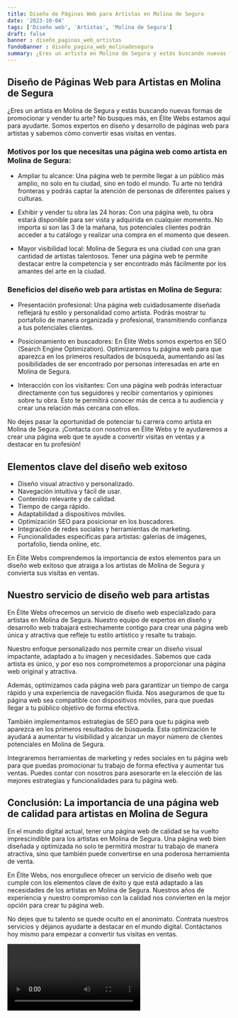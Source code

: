 ```yaml
---
title: Diseño de Páginas Web para Artistas en Molina de Segura
date: '2023-10-04'
tags: ['Diseño web', 'Artistas', 'Molina de Segura']
draft: false
banner : diseño_paginas_web_artistas
fondoBanner : diseño_pagina_web_molinadesegura
summary: ¿Eres un artista en Molina de Segura y estás buscando nuevas formas de promocionar y vender tu arte? No busques más, en Élite Webs estamos aquí para ayudarte. Somos expertos en diseño y desarrollo de páginas web para artistas y sabemos cómo convertir esas visitas en ventas.
---
```


## Diseño de Páginas Web para Artistas en Molina de Segura

¿Eres un artista en Molina de Segura y estás buscando nuevas formas de promocionar y vender tu arte? No busques más, en Élite Webs estamos aquí para ayudarte. Somos expertos en diseño y desarrollo de páginas web para artistas y sabemos cómo convertir esas visitas en ventas.

### Motivos por los que necesitas una página web como artista en Molina de Segura:

- Ampliar tu alcance: Una página web te permite llegar a un público más amplio, no solo en tu ciudad, sino en todo el mundo. Tu arte no tendrá fronteras y podrás captar la atención de personas de diferentes países y culturas.

- Exhibir y vender tu obra las 24 horas: Con una página web, tu obra estará disponible para ser vista y adquirida en cualquier momento. No importa si son las 3 de la mañana, tus potenciales clientes podrán acceder a tu catálogo y realizar una compra en el momento que deseen.

- Mayor visibilidad local: Molina de Segura es una ciudad con una gran cantidad de artistas talentosos. Tener una página web te permite destacar entre la competencia y ser encontrado más fácilmente por los amantes del arte en la ciudad.

### Beneficios del diseño web para artistas en Molina de Segura:

- Presentación profesional: Una página web cuidadosamente diseñada reflejará tu estilo y personalidad como artista. Podrás mostrar tu portafolio de manera organizada y profesional, transmitiendo confianza a tus potenciales clientes.

- Posicionamiento en buscadores: En Élite Webs somos expertos en SEO (Search Engine Optimization). Optimizaremos tu página web para que aparezca en los primeros resultados de búsqueda, aumentando así las posibilidades de ser encontrado por personas interesadas en arte en Molina de Segura.

- Interacción con los visitantes: Con una página web podrás interactuar directamente con tus seguidores y recibir comentarios y opiniones sobre tu obra. Esto te permitirá conocer más de cerca a tu audiencia y crear una relación más cercana con ellos.

No dejes pasar la oportunidad de potenciar tu carrera como artista en Molina de Segura. ¡Contacta con nosotros en Élite Webs y te ayudaremos a crear una página web que te ayude a convertir visitas en ventas y a destacar en tu profesión!

<GifSeo />

<Cta />

## Elementos clave del diseño web exitoso

- Diseño visual atractivo y personalizado.
- Navegación intuitiva y fácil de usar.
- Contenido relevante y de calidad.
- Tiempo de carga rápido.
- Adaptabilidad a dispositivos móviles.
- Optimización SEO para posicionar en los buscadores.
- Integración de redes sociales y herramientas de marketing.
- Funcionalidades específicas para artistas: galerías de imágenes, portafolio, tienda online, etc.

En Élite Webs comprendemos la importancia de estos elementos para un diseño web exitoso que atraiga a los artistas de Molina de Segura y convierta sus visitas en ventas.

## Nuestro servicio de diseño web para artistas

En Élite Webs ofrecemos un servicio de diseño web especializado para artistas en Molina de Segura. Nuestro equipo de expertos en diseño y desarrollo web trabajará estrechamente contigo para crear una página web única y atractiva que refleje tu estilo artístico y resalte tu trabajo.

Nuestro enfoque personalizado nos permite crear un diseño visual impactante, adaptado a tu imagen y necesidades. Sabemos que cada artista es único, y por eso nos comprometemos a proporcionar una página web original y atractiva.

Además, optimizamos cada página web para garantizar un tiempo de carga rápido y una experiencia de navegación fluida. Nos aseguramos de que tu página web sea compatible con dispositivos móviles, para que puedas llegar a tu público objetivo de forma efectiva.

También implementamos estrategias de SEO para que tu página web aparezca en los primeros resultados de búsqueda. Esta optimización te ayudará a aumentar tu visibilidad y alcanzar un mayor número de clientes potenciales en Molina de Segura.

Integraremos herramientas de marketing y redes sociales en tu página web para que puedas promocionar tu trabajo de forma efectiva y aumentar tus ventas. Puedes contar con nosotros para asesorarte en la elección de las mejores estrategias y funcionalidades para tu página web.

## Conclusión: La importancia de una página web de calidad para artistas en Molina de Segura

En el mundo digital actual, tener una página web de calidad se ha vuelto imprescindible para los artistas en Molina de Segura. Una página web bien diseñada y optimizada no solo te permitirá mostrar tu trabajo de manera atractiva, sino que también puede convertirse en una poderosa herramienta de venta.

En Élite Webs, nos enorgullece ofrecer un servicio de diseño web que cumple con los elementos clave de éxito y que está adaptado a las necesidades de los artistas en Molina de Segura. Nuestros años de experiencia y nuestro compromiso con la calidad nos convierten en la mejor opción para crear tu página web.

No dejes que tu talento se quede oculto en el anonimato. Contrata nuestros servicios y déjanos ayudarte a destacar en el mundo digital. Contáctanos hoy mismo para empezar a convertir tus visitas en ventas.

<Video />

<CtaBot job='Artistas' city='Molina de Segura'/>

<Gmaps query='Molina de Segura+españa+maps' />